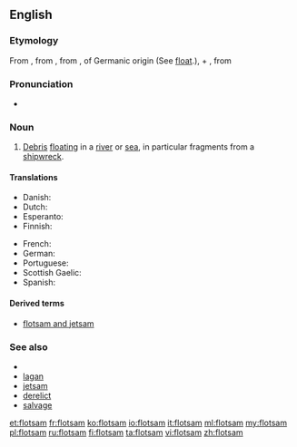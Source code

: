 ==English==

===Etymology===
From {{etyl|xno}} {{term|floteson|lang=xno}}, from {{etyl|fro}} {{term|flotaison|lang=fro||a floating}}, from {{term|floter||lang=fro|to float}}, of Germanic origin (See [[float]].), + {{term|-aison|lang=fro}}, from {{etyl|la}} {{term|-atio|lang=la}}

===Pronunciation===
* {{IPA|/ˈflɒtsəm/}}

===Noun===
{{en-noun|s|-}}

# [[debris|Debris]] [[float]]ing in a [[river]] or [[sea]], in particular fragments from a [[shipwreck]].

====Translations====
{{trans-top|flotsam}}
* Danish: {{t-|da|drivgods|n}}
* Dutch: {{t-|nl|drijfhout|n}}
* Esperanto: {{t-|eo|flosaĵo}}
* Finnish: {{t-|fi|ajelehtiva hylkytavara}}
{{trans-mid}}
* French: {{t+|fr|épave|f}}
* German: {{t-|de|Treibgut|n}}
* Portuguese: {{t|pt|destroços}}
* Scottish Gaelic: {{t-|gd|murrag|f}}
* Spanish: {{t+|es|pecio|m}}
{{trans-bottom}}

====Derived terms====
* [[flotsam and jetsam]]

===See also===
* {{pedia}}
* [[lagan]]
* [[jetsam]]
* [[derelict]]
* [[salvage]]

[[et:flotsam]]
[[fr:flotsam]]
[[ko:flotsam]]
[[io:flotsam]]
[[it:flotsam]]
[[ml:flotsam]]
[[my:flotsam]]
[[pl:flotsam]]
[[ru:flotsam]]
[[fi:flotsam]]
[[ta:flotsam]]
[[vi:flotsam]]
[[zh:flotsam]]